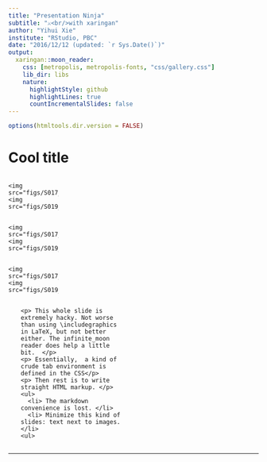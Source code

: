 ```yaml
---
title: "Presentation Ninja"
subtitle: "⚔<br/>with xaringan"
author: "Yihui Xie"
institute: "RStudio, PBC"
date: "2016/12/12 (updated: `r Sys.Date()`)"
output:
  xaringan::moon_reader:
    css: [metropolis, metropolis-fonts, "css/gallery.css"]
    lib_dir: libs
    nature:
      highlightStyle: github
      highlightLines: true
      countIncrementalSlides: false
---
```


```r
options(htmltools.dir.version = FALSE)
```

# Cool title

<div class="row">
  <div class="column" style="max-width:20%">
    <img src="figs/S017_L3_20.png">
    <img src="figs/S019_L0_1_01.png">
  </div>
  <div class="column" style="max-width:20%">
    <img src="figs/S017_L3_21.png">
    <img src="figs/S019_L0_1_02.png">
  </div>
  <div class="column" style="max-width:20%">
    <img src="figs/S017_L3_22.png">
    <img src="figs/S019_L0_1_03.png">
  </div>
  <div class="column" style="max-width: 40%; padding: 0 0 0 25px;">
    <p> This whole slide is extremely hacky. Not worse than using \includegraphics in LaTeX, but not better either. The infinite_moon reader does help a little bit.  </p>
    <p> Essentially,  a kind of crude tab environment is defined in the CSS</p>
    <p> Then rest is to write straight HTML markup. </p>
    <ul>
      <li> The markdown convenience is lost. </li>
      <li> Minimize this kind of slides: text next to images. </li>
    <ul>
  </div>
</div>


---
